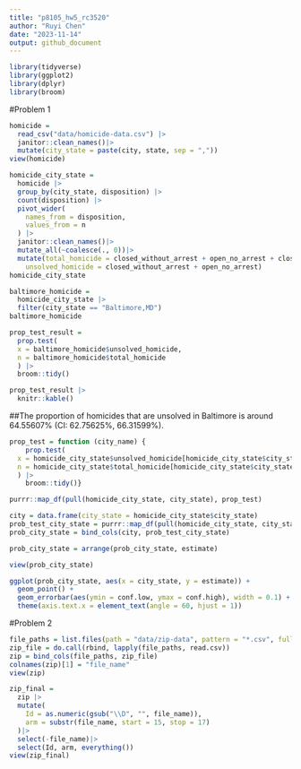 ```yaml
---
title: "p8105_hw5_rc3520"
author: "Ruyi Chen"
date: "2023-11-14"
output: github_document
---
```


```r
library(tidyverse)
library(ggplot2)
library(dplyr)
library(broom)
```
#Problem 1
```r
homicide = 
  read_csv("data/homicide-data.csv") |>
  janitor::clean_names()|>
  mutate(city_state = paste(city, state, sep = ","))
view(homicide)
```


```r
homicide_city_state =
  homicide |>
  group_by(city_state, disposition) |>
  count(disposition) |>
  pivot_wider(
    names_from = disposition,
    values_from = n
  ) |>
  janitor::clean_names()|>
  mutate_all(~coalesce(., 0))|>
  mutate(total_homicide = closed_without_arrest + open_no_arrest + closed_by_arrest,
    unsolved_homicide = closed_without_arrest + open_no_arrest)
homicide_city_state
```

```r
baltimore_homicide =
  homicide_city_state |>
  filter(city_state == "Baltimore,MD")
baltimore_homicide

prop_test_result =
  prop.test(
  x = baltimore_homicide$unsolved_homicide,
  n = baltimore_homicide$total_homicide
  ) |>
  broom::tidy() 

prop_test_result |>
  knitr::kable()
```
##The proportion of homicides that are unsolved in Baltimore is around 64.55607% (CI: 62.75625%, 66.31599%).

```r
prop_test = function (city_name) {
    prop.test(
  x = homicide_city_state$unsolved_homicide[homicide_city_state$city_state == city_name ],
  n = homicide_city_state$total_homicide[homicide_city_state$city_state == city_name ]
  ) |>
    broom::tidy()}

purrr::map_df(pull(homicide_city_state, city_state), prop_test)
```

```r
city = data.frame(city_state = homicide_city_state$city_state)
prob_test_city_state = purrr::map_df(pull(homicide_city_state, city_state), prop_test)
prob_city_state = bind_cols(city, prob_test_city_state) 

prob_city_state = arrange(prob_city_state, estimate)

view(prob_city_state)

ggplot(prob_city_state, aes(x = city_state, y = estimate)) +
  geom_point() +
  geom_errorbar(aes(ymin = conf.low, ymax = conf.high), width = 0.1) +
  theme(axis.text.x = element_text(angle = 60, hjust = 1))
```

#Problem 2
```r
file_paths = list.files(path = "data/zip-data", pattern = "*.csv", full.names = TRUE)
zip_file = do.call(rbind, lapply(file_paths, read.csv))
zip = bind_cols(file_paths, zip_file)
colnames(zip)[1] = "file_name"
view(zip)

zip_final =
  zip |>
  mutate(
    Id = as.numeric(gsub("\\D", "", file_name)),
    arm = substr(file_name, start = 15, stop = 17)
  )|>
  select(-file_name)|>
  select(Id, arm, everything())
view(zip_final)
```

